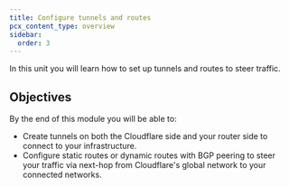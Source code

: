 ```yaml
---
title: Configure tunnels and routes
pcx_content_type: overview
sidebar:
  order: 3
---
```


In this unit you will learn how to set up tunnels and routes to steer traffic.

## Objectives

By the end of this module you will be able to:
- Create tunnels on both the Cloudflare side and your router side to connect to your infrastructure.
- Configure static routes or dynamic routes with BGP peering to steer your traffic via next-hop from Cloudflare's global network to your connected networks.

